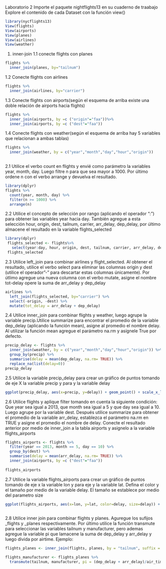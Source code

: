 
Laboratorio 2
Importe el paquete nightflights13 en su cuaderno de traabajo
Explore el contenido de cada Dataset con la función view()

```{r}
library(nycflights13)
View(flights)
View(airports)
View(planes)
View(airlines)
View(weather)
```

1. inner-join
1.1 conecte flights con planes
```{r}
flights %>%
  inner_join(planes, by="tailnum")

```
1.2 Conecte flights con airlines
```{r}
flights %>%
  inner_join(airlines, by="carrier")

```
1.3 Conecte flights con airports(según el esquema de arriba existe una doble relación de airports hacia flights)

```{r}
flights %>%
  inner_join(airports, by =c ("origin"="faa"))%>%
  inner_join(airports, by =c ("dest"="faa"))
```
1.4 Conecte flights con weather(según el esquema de arriba hay 5 variables que relacionan a ambas tablas)

```{r}
flights %>%
  inner_join(weather, by = c("year","month","day","hour","origin"))
  
```
2.1 Utilice el verbo count en flights y envié como parámetro la variables year, month, day. Luego filtre n para que sea mayor a 1000. Por último ordene n con el verbo arrange y devuelva el resultado.

```{r}
library(dplyr)
flights %>%
  count(year, month, day) %>%
  filter(n >= 1000) %>%
  arrange(n)
```
2.2 Utilice el concepto de selección por rango (aplicando el operador ":") para obtener las variables year hacia day. También agregue a esta selección hour, origin, dest, tailnum, carrier, arr_delay, dep_delay, por último almacene el resultado en la variable flights_selected

```{r}
library(dplyr)
 flights_selected <- flights%>%
   select(year:day, hour, origin, dest, tailnum, carrier, arr_delay, dep_delay)
 flights_selected
```

2.3 Utilice left_join para combinar airlines y flight_selected. Al obtener el resultado, utilice el verbo select para eliminar las columnas origin y dest (utilice el operador"-" para descartar estas columnas únicamente). Por útlimo agregue una nueva columna con el verbo mutate, asigne el nombre tot-delay opere la suma de arr_delay y dep_delay

```{r}
airlines %>%
  left_join(flights_selected, by="carrier") %>%
  select(-origin, -dest) %>%
  mutate(tot_delay = arr_delay + dep_delay) 

```
2.4 Utilice inner_join para combinar flights y weather, luego agrupe la variable precip.Utilice summarize para encontrar el promedio de la variable dep_delay (aplicando la función mean), asigne al promedio el nombre delay. Al utilizar la función mean agregue el parámetro na.rm y asígnele True por defecto.
```{r}
precip_delay <- flights %>% 
  inner_join(weather, by = c("year","month","day","hour","origin")) %>%
  group_by(precip) %>%
  summarise(delay = mean(dep_delay, na.rm= TRUE)) %>%
  replace_na(list(delay=0))
precip_delay
```
2.5 Utilice la variable precip_delay para crear un gráfico de puntos tomando de eje X la variable precip y para y la variable delay

```{r}
ggplot(precip_delay, aes(x=precip, y=delay)) + geom_point() + scale_x_log10()
```
2.6 Utilice flights y aplique filter tomando en cuenta la siguiente condición: Que year sea igual a 2013, que month sea igual a 5 y que day sea igual a 10. Luego agrupe por la variable dest. Después utilice summarize para obtener el promedio de la variable arr_delay, establezca el parámetro na.rm en TRUE y asigne el promedio el nombre de delay. Conecte el resultado anterior por medio de inner_join a la tabla airports y asignelo a la variable flights_airports

```{r}
flights_airports <- flights %>%
  filter(year == 2013, month == 5, day == 10) %>%
  group_by(dest) %>%
  summarise(delay = mean(arr_delay, na.rm= TRUE)) %>%
  inner_join(airports, by =c ("dest"="faa")) 
  
flights_airports
```
2.7 Utilice la variable flights_airports para crear un gráfico  de puntos tomando de eje x la variable lon y para eje y la variable lat. Defina el color y el tamaño por medio de la variable delay. El tamaño se establece por medio del parametro size
```{r}
ggplot(flights_airports, aes(x=lon, y=lat, color=delay, size=delay)) + geom_point()
  

```
2.8 Utilice inner join para combinar flights  y planes. Aguregue los sufijos _flights y _planes respectivamente. Por último utilice la función transmute para seleccionar las variables tailnum  y manufacturer, pero ademas agregue la variable pi que lamacene la suma de dep_delay y arr_delay y luego divida por airtime. Ejemplo:

```{r}

flights_planes <- inner_join(flights, planes, by = "tailnum", suffix = c("_flights", "_planes")) 

flights_manufacturer <- flights_planes %>%
  transmute(tailnum, manufacturer, pi = (dep_delay + arr_delay)/air_time)

```

